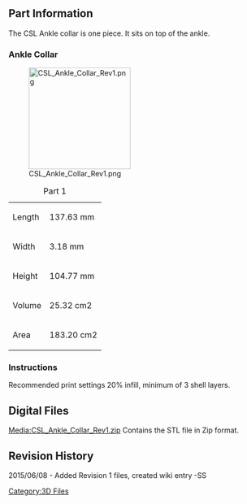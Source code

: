 {{Tutorial|
 bgcolor = #00F|
 fgcolor = #FFF|
 name = CS:L Ankle Collar|
 image = [[File:CSL_Logo.jpg|200px]]|
 category = 3D Files Part Archive|
 creators = Steele Smith ([[User:Steele|Steele]])|
 contributors = Andrew Radovich |
 date = June 08, 2015|
 updated  = June 08, 2015|
 note = STL files for 3D printing only.|
 
}} 

<br> 

== Part Information  ==
 

The CSL Ankle collar is one piece.  It sits on top of the ankle.  

=== Ankle Collar ===
[[File:CSL_Ankle_Collar_Rev1.png|200px]]

{| class="wikitable"
|+Part 1
|-
|Length
|137.63 mm
|-
|Width
|3.18 mm
|-
|Height
|104.77 mm
|-
|Volume 
|25.32 cm2
|-
|Area
|183.20 cm2
|}


=== Instructions  ===
Recommended print settings 20% infill, minimum of 3 shell layers.

== Digital Files<br>  ==
[[Media:CSL_Ankle_Collar_Rev1.zip]] Contains the STL file in Zip format.<br>


== Revision History  ==

2015/06/08 - Added Revision 1 files, created wiki entry -SS

[[Category:3D Files]]
